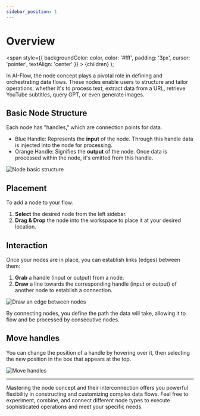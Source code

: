 ---
sidebar_position: 1
---

# Overview

  <span
    style={{
      backgroundColor: color,
      color: '#fff',
      padding: '3px',
      cursor: 'pointer',
      textAlign: 'center'
    }}
    >
    {children}
  </span>
);


In AI-Flow, the node concept plays a pivotal role in defining and orchestrating data flows. These nodes enable users to structure and tailor operations, whether it's to process text, extract data from a URL, retrieve YouTube subtitles, query GPT, or even generate images.

## Basic Node Structure

Each node has "handles," which are connection points for data. 

- <Highlight color="#72c8fa">Blue Handle</Highlight>: Represents the <b>input</b> of the node. Through this handle data is injected into the node for processing.
- <Highlight color="rgb(224, 166, 79)">Orange Handle</Highlight>: Signifies the <b>output</b> of the node. Once data is processed within the node, it's emitted from this handle.

![Node basic structure](/img/page-images/how-to-use-nodes/1.png)

## Placement 

To add a node to your flow:

1. **Select** the desired node from the left sidebar.
2. **Drag & Drop** the node into the workspace to place it at your desired location.

## Interaction

Once your nodes are in place, you can establish links (edges) between them:

1. **Grab** a handle (input or output) from a node.
2. **Draw** a line towards the corresponding handle (input or output) of another node to establish a connection.


![Draw an edge between nodes](/img/page-images/how-to-use-nodes/2.png)

By connecting nodes, you define the path the data will take, allowing it to flow and be processed by consecutive nodes.

## Move handles

You can change the position of a handle by hovering over it, then selecting the new position in the box that appears at the top.

![Move handles](/img/page-images/how-to-use-nodes/3.png)
___

Mastering the node concept and their interconnection offers you powerful flexibility in constructing and customizing complex data flows. Feel free to experiment, combine, and connect different node types to execute sophisticated operations and meet your specific needs.